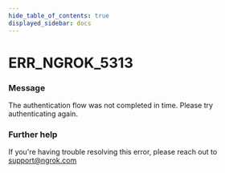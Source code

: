 ```yaml
---
hide_table_of_contents: true
displayed_sidebar: docs
---
```



# ERR_NGROK_5313

### Message

The authentication flow was not completed in time. Please try authenticating again.

<ErrorDetails error="err_ngrok_5313" />

### Further help

If you're having trouble resolving this error, please reach out to [support@ngrok.com](mailto:support@ngrok.com?subject=Help%20with%20ERR_NGROK_5313)
